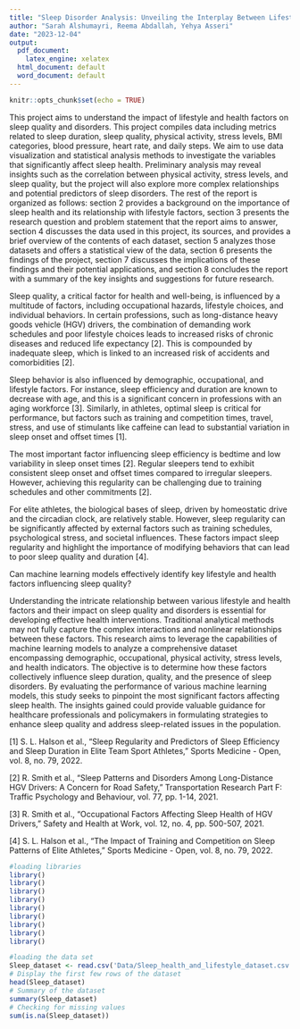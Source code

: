 ```yaml
---
title: "Sleep Disorder Analysis: Unveiling the Interplay Between Lifestyle Health and Sleep Quality"
author: "Sarah Alshumayri, Reema Abdallah, Yehya Asseri"
date: "2023-12-04"
output:
  pdf_document:
    latex_engine: xelatex
  html_document: default
  word_document: default
---
```


```r
knitr::opts_chunk$set(echo = TRUE)
```

\tableofcontents
\newpage

\section{Introduction}
This project aims to understand the impact of lifestyle and health factors on sleep quality and disorders.
\newline This project compiles data including metrics related to sleep duration, sleep quality, physical activity, stress levels, BMI categories, blood pressure, heart rate, and daily steps. We aim to use data visualization and statistical analysis methods to investigate the variables that significantly affect sleep health. Preliminary analysis may reveal insights such as the correlation between physical activity, stress levels, and sleep quality, but the project will also explore more complex relationships and potential predictors of sleep disorders.
\newline The rest of the report is organized as follows: section 2 provides a background on the importance of sleep health and its relationship with lifestyle factors, section 3 presents the research question and problem statement that the report aims to answer, section 4 discusses the data used in this project, its sources, and provides a brief overview of the contents of each dataset, section 5 analyzes those datasets and offers a statistical view of the data, section 6 presents the findings of the project, section 7 discusses the implications of these findings and their potential applications, and section 8 concludes the report with a summary of the key insights and suggestions for future research.


\section{Background}

Sleep quality, a critical factor for health and well-being, is influenced by a multitude of factors, including occupational hazards, lifestyle choices, and individual behaviors. In certain professions, such as long-distance heavy goods vehicle (HGV) drivers, the combination of demanding work schedules and poor lifestyle choices leads to increased risks of chronic diseases and reduced life expectancy [2]. This is compounded by inadequate sleep, which is linked to an increased risk of accidents and comorbidities [2].

Sleep behavior is also influenced by demographic, occupational, and lifestyle factors. For instance, sleep efficiency and duration are known to decrease with age, and this is a significant concern in professions with an aging workforce [3]. Similarly, in athletes, optimal sleep is critical for performance, but factors such as training and competition times, travel, stress, and use of stimulants like caffeine can lead to substantial variation in sleep onset and offset times [1].

The most important factor influencing sleep efficiency is bedtime and low variability in sleep onset times [2]. Regular sleepers tend to exhibit consistent sleep onset and offset times compared to irregular sleepers. However, achieving this regularity can be challenging due to training schedules and other commitments [2].

For elite athletes, the biological bases of sleep, driven by homeostatic drive and the circadian clock, are relatively stable. However, sleep regularity can be significantly affected by external factors such as training schedules, psychological stress, and societal influences. These factors impact sleep regularity and highlight the importance of modifying behaviors that can lead to poor sleep quality and duration [4].



\section{Research Question and Problem Statement}

Can machine learning models effectively identify key lifestyle and health factors influencing sleep quality?

Understanding the intricate relationship between various lifestyle and health factors and their impact on sleep quality and disorders is essential for developing effective health interventions. Traditional analytical methods may not fully capture the complex interactions and nonlinear relationships between these factors. This research aims to leverage the capabilities of machine learning models to analyze a comprehensive dataset encompassing demographic, occupational, physical activity, stress levels, and health indicators. The objective is to determine how these factors collectively influence sleep duration, quality, and the presence of sleep disorders. By evaluating the performance of various machine learning models, this study seeks to pinpoint the most significant factors affecting sleep health. The insights gained could provide valuable guidance for healthcare professionals and policymakers in formulating strategies to enhance sleep quality and address sleep-related issues in the population.

\section{Data}

\section{Analysis} 

\section{Result}
\section{References}

[1] S. L. Halson et al., "Sleep Regularity and Predictors of Sleep Efficiency and Sleep Duration in Elite Team Sport Athletes," Sports Medicine - Open, vol. 8, no. 79, 2022.

[2] R. Smith et al., "Sleep Patterns and Disorders Among Long-Distance HGV Drivers: A Concern for Road Safety," Transportation Research Part F: Traffic Psychology and Behaviour, vol. 77, pp. 1-14, 2021.

[3] R. Smith et al., "Occupational Factors Affecting Sleep Health of HGV Drivers," Safety and Health at Work, vol. 12, no. 4, pp. 500-507, 2021.

[4] S. L. Halson et al., "The Impact of Training and Competition on Sleep Patterns of Elite Athletes," Sports Medicine - Open, vol. 8, no. 79, 2022.

```r
#loading libraries
library()
library()
library()
library()
library()
library()
library()
library()
library()
```


```r
#loading the data set
Sleep_dataset <- read.csv('Data/Sleep_health_and_lifestyle_dataset.csv')
# Display the first few rows of the dataset
head(Sleep_dataset)
# Summary of the dataset
summary(Sleep_dataset)
# Checking for missing values
sum(is.na(Sleep_dataset))
```

```r

```

